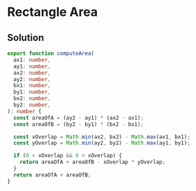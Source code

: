 # Rectangle Area

## Solution

```typescript filename="solution.ts" copy 
export function computeArea(
  ax1: number,
  ay1: number,
  ax2: number,
  ay2: number,
  bx1: number,
  by1: number,
  bx2: number,
  by2: number,
): number {
  const areaOfA = (ay2 - ay1) * (ax2 - ax1);
  const areaOfB = (by2 - by1) * (bx2 - bx1);

  const xOverlap = Math.min(ax2, bx2) - Math.max(ax1, bx1);
  const yOverlap = Math.min(ay2, by2) - Math.max(ay1, by1);

  if (0 < xOverlap && 0 < xOverlap) {
    return areaOfA + areaOfB - xOverlap * yOverlap;
  }
  return areaOfA + areaOfB;
}
```